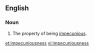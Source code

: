==English==

===Noun===
{{en-noun|-}}

# The property of being [[impecunious]].

[[et:impecuniousness]]
[[vi:impecuniousness]]